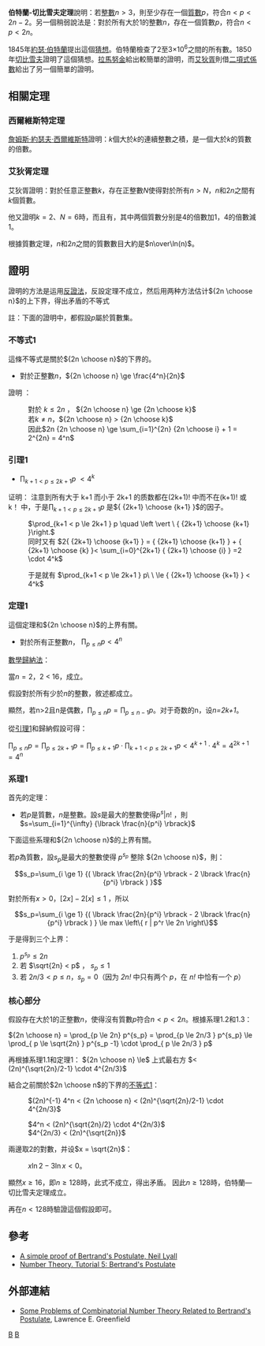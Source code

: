 {{Distinguish|伯特蘭定理}}
{{noteTA
|2=zh-hans:埃尔德什; zh-hant:艾狄胥;
}}
'''伯特蘭-切比雪夫定理'''說明：若[[整數|整數]]<math>n>3</math>，則至少存在一個[[質數|質數]]<math>p</math>，符合<math>n<p<2n-2</math>。另一個稍弱說法是：對於所有大於1的整數<math>n</math>，存在一個質數<math>p</math>，符合<math>n<p<2n</math>。

1845年[[約瑟·伯特蘭|約瑟·伯特蘭]]提出這個[[猜想|猜想]]。伯特蘭檢查了2至3×10<sup>6</sup>之間的所有數。1850年[[切比雪夫|切比雪夫]]證明了這個猜想。[[拉馬努金|拉馬努金]]給出較簡單的證明，而[[埃尔德什·帕尔|艾狄胥]]則借[[二項式係數|二項式係數]]給出了另一個簡單的證明。

==相關定理==
===西爾維斯特定理===
[[詹姆斯·約瑟夫·西爾維斯特|詹姆斯·約瑟夫·西爾維斯特]]證明：<math>k</math>個大於<math>k</math>的連續整數之積，是一個大於<math>k</math>的質數的倍數。
===艾狄胥定理===
艾狄胥證明：對於任意正整數<math>k</math>，存在正整數<math>N</math>使得對於所有<math>n>N</math>，<math>n</math>和<math>2n</math>之間有<math>k</math>個質數。

他又證明<math>k=2</math>、<math>N=6</math>時，而且有，其中两個質數分别是4的倍數加1，4的倍數減1。

根據質數定理，<math>n</math>和<math>2n</math>之間的質數數目大約是<math>n\over\ln(n)</math>。

==證明==
證明的方法是运用[[反證法|反證法]]，反設定理不成立，然后用两种方法估计<math>{2n \choose n}</math>的上下界，得出矛盾的不等式

註：下面的證明中，都假設<math>p</math>屬於質數集。

===不等式1===
這條不等式是關於<math>{2n \choose n}</math>的下界的。

* 對於正整數<math>n</math>，<math>{2n \choose n} \ge \frac{4^n}{2n}</math>

證明 ：
: 對於 <math>k \le 2n</math> ， <math>{2n \choose n} \ge {2n \choose k}</math>
:若<math>k \ne n</math>，<math>{2n \choose n} > {2n \choose k}</math>
: 因此<math> 2n {2n \choose n} \ge \sum_{i=1}^{2n} {2n \choose i} + 1 = 2^{2n} = 4^n</math>

===引理1===
* <math> \prod_{k+1 < p \le 2k+1 } p \ < 4^k</math>

证明：
注意到所有大于 k+1 而小于 2k+1 的质数都在(2k+1)! 中而不在(k+1)! 或 k！ 中，于是<math>\prod_{k+1 < p \le 2k+1} p</math> 是<math>{ {2k+1} \choose {k+1} }</math>的因子。
: <math>\prod_{k+1 < p \le 2k+1 } p \quad  \left \vert \  { {2k+1} \choose {k+1} }\right.  </math>
: 同时又有  <math> 2{ {2k+1} \choose {k+1} } = { {2k+1} \choose {k+1} } + { {2k+1} \choose {k} }< \sum_{i=0}^{2k+1} { {2k+1} \choose {i} } =2 \cdot 4^k</math> 

:于是就有 <math> \prod_{k+1 < p \le 2k+1 } p\ \  \le { {2k+1} \choose {k+1} } < 4^k</math>

===定理1===
這個定理和<math>{2n \choose n}</math>的上界有關。

* 對於所有正整數<math>n</math>， <math>\prod_{p \le n } p < 4^n</math>

[[數學歸納法|數學歸納法]]：

當<math>n=2</math>，2 < 16，成立。

假設對於所有少於<math>n</math>的整數，敘述都成立。

顯然，若n>2且n是偶數，<math>\prod_{p \le n } p = \prod_{p \le n-1 } p</math>。对于奇数的n，设''n=2k+1''。

從[[#引理1|引理1]]和歸納假設可得：

<math>\prod_{p \le n } p = \prod_{p \le 2k+1 } p = \prod_{p \le k+1 } p \cdot \prod_{k+1 < p \le 2k+1 } p < 4^{k+1} \cdot 4^k = 4^{2k+1} = 4^n</math>

===系理1===
首先的定理：

* 若<math>p</math>是質數，<math>n</math>是整數。設<math>s</math>是最大的整數使得<math>p^s|n!</math> ，則<math>s=\sum_{i=1}^{\infty} {\lbrack \frac{n}{p^i} \rbrack}</math>

下面這些系理和<math>{2n \choose n}</math>的上界有關。



若<math>p</math>為質數，設<math>s_p</math>是最大的整數使得 <math>p^{s_p}</math> 整除 <math>{2n \choose n}</math>，則：

:<math>s_p=\sum_{i \ge 1} {( \lbrack \frac{2n}{p^i} \rbrack - 2 \lbrack \frac{n}{p^i} \rbrack ) }</math>

對於所有<math>x>0</math>，<math> \lbrack 2x \rbrack - 2 \lbrack x \rbrack \le 1 </math>  ，所以

:<math>s_p=\sum_{i \ge 1} {( \lbrack \frac{2n}{p^i} \rbrack - 2 \lbrack \frac{n}{p^i} \rbrack ) } \le max \left\{ r | p^r \le 2n \right\}</math>

于是得到三个上界：

# <math>p^{s_p} \le 2n</math>
# 若 <math>\sqrt{2n} < p</math> ， <math>s_p \le 1</math>
# 若 <math>2n/3 < p \le n</math>，<math>s_p=0</math>（因为 ''2n!''  中只有两个 ''p''，在 ''n!'' 中恰有一个 ''p''）

===核心部分===
假設存在大於1的正整數<math>n</math>，使得沒有質數<math>p</math>符合<math>n<p<2n</math>。根據系理1.2和1.3：

<math>{2n \choose n} = \prod_{p \le 2n} p^{s_p} = \prod_{p \le 2n/3 } p^{s_p}  \le \prod_{  p \le \sqrt{2n} } p^{s_p -1} \cdot \prod_{ p \le 2n/3 } p</math>

再根據系理1.1和定理1：
<math>{2n \choose n} \le</math> 上式最右方 <math> < (2n)^{\sqrt{2n}/2-1} \cdot 4^{2n/3}</math>

結合之前關於<math>2n \choose n</math>的下界的[[#不等式1|不等式1]]：
: <math>(2n)^{-1} 4^n < {2n \choose n} < (2n)^{\sqrt{2n}/2-1} \cdot 4^{2n/3}</math>

: <math>4^n < (2n)^{\sqrt{2n}/2} \cdot 4^{2n/3}</math>
: <math>4^{2n/3} < (2n)^{\sqrt{2n}}</math>

兩邊取2的對數，并设<math>x = \sqrt{2n}</math>：

: <math>x \ln 2 - 3 \ln x <0 </math>。

顯然<math>x \ge 16</math>，即<math>n \ge 128</math>時，此式不成立，得出矛盾。
因此<math>n \ge 128</math>時，伯特蘭—切比雪夫定理成立。

再在<math>n<128</math>時驗證這個假設即可。

==參考==
* [https://web.archive.org/web/20060706171618/http://www.math.uga.edu/%7Elyall/REU/Bertrand.pdf A simple proof of Bertrand's Postulate, Neil Lyall]
* [https://web.archive.org/web/20040525015927/http://yll.loxa.edu.tw/jpg/a/03112009431684.pdf Number Theory. Tutorial 5: Bertrand's Postulate]

==外部連結==
* [http://www.cs.uwaterloo.ca/journals/JIS/green.html  Some Problems of Combinatorial Number Theory Related to Bertrand's Postulate]{{Wayback|url=http://www.cs.uwaterloo.ca/journals/JIS/green.html |date=20060710050226 }}, Lawrence E. Greenfield


[[Category:数学定理|B]]
[[Category:素数|B]]